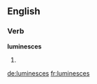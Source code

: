 ==English==

===Verb===
'''luminesces'''

# {{third-person singular of|luminesce}}


[[de:luminesces]]
[[fr:luminesces]]